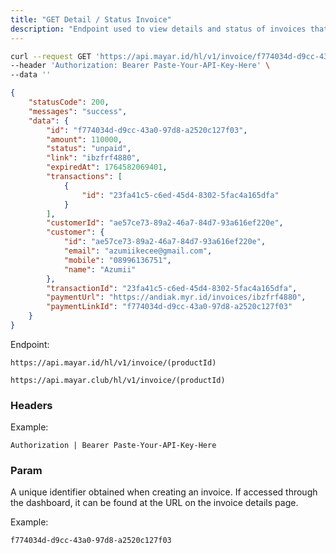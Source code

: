 ```yaml
---
title: "GET Detail / Status Invoice"
description: "Endpoint used to view details and status of invoices that have been created"
---
```


<RequestExample>

```bash Request Example
curl --request GET 'https://api.mayar.id/hl/v1/invoice/f774034d-d9cc-43a0-97d8-a2520c127f03' \
--header 'Authorization: Bearer Paste-Your-API-Key-Here' \
--data ''
```

</RequestExample>

<ResponseExample>

```json Response Example 200
{
    "statusCode": 200,
    "messages": "success",
    "data": {
        "id": "f774034d-d9cc-43a0-97d8-a2520c127f03",
        "amount": 110000,
        "status": "unpaid",
        "link": "ibzfrf4880",
        "expiredAt": 1764582069401,
        "transactions": [
            {
                "id": "23fa41c5-c6ed-45d4-8302-5fac4a165dfa"
            }
        ],
        "customerId": "ae57ce73-89a2-46a7-84d7-93a616ef220e",
        "customer": {
            "id": "ae57ce73-89a2-46a7-84d7-93a616ef220e",
            "email": "azumiikecee@gmail.com",
            "mobile": "08996136751",
            "name": "Azumii"
        },
        "transactionId": "23fa41c5-c6ed-45d4-8302-5fac4a165dfa",
        "paymentUrl": "https://andiak.myr.id/invoices/ibzfrf4880",
        "paymentLinkId": "f774034d-d9cc-43a0-97d8-a2520c127f03"
    }
}
```

</ResponseExample>

Endpoint:

<CodeGroup>

```Production Production
https://api.mayar.id/hl/v1/invoice/(productId)
```


```Sandbox Sandbox
https://api.mayar.club/hl/v1/invoice/(productId)
```

</CodeGroup>

### Headers

<ResponseField name="Authorization" type="string" required>
  Example:

  `Authorization | Bearer Paste-Your-API-Key-Here`
</ResponseField>

### Param

<ParamField path="productId" type="string" required="false">
  A unique identifier obtained when creating an invoice. If accessed through the dashboard, it can be found at the URL on the invoice details page.

  Example:

  `f774034d-d9cc-43a0-97d8-a2520c127f03`
</ParamField>
